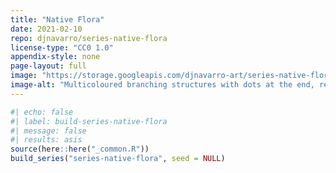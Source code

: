 ```yaml
---
title: "Native Flora"
date: 2021-02-10
repo: djnavarro/series-native-flora
license-type: "CC0 1.0"
appendix-style: none
page-layout: full
image: "https://storage.googleapis.com/djnavarro-art/series-native-flora/800/poa_11_199.png"
image-alt: "Multicoloured branching structures with dots at the end, resembling a bunch of flowers"
---
```

   
::: {.grid}
  
```r
#| echo: false
#| label: build-series-native-flora
#| message: false
#| results: asis
source(here::here("_common.R"))
build_series("series-native-flora", seed = NULL)
```
   
:::
   
